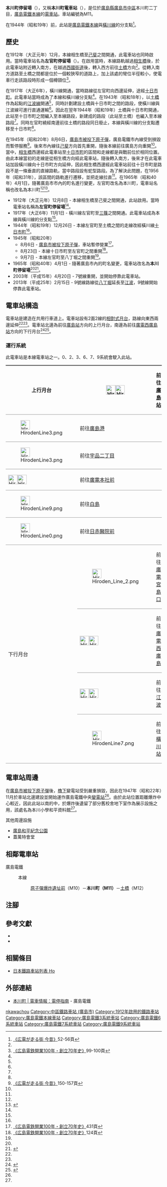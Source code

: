 {{Infobox station
|公司色 = #009944
|站名 = 本川町
|圖片 = 
|圖片說明 = 
|日文原名 = 本川町
|平假名 = ほんかわちょう
|羅馬拼音 = Honkawa-cho
|副站名 = 
|所在地 = {{JPN}}[[廣島縣|廣島縣]][[廣島市|廣島市]][[中區_(廣島市)|中區]]本川町二丁目
|座標 = {{coord|34|23|48.62|N|132|27|1.74|E|type:railwaystation_region:JP-24|display=inline,title}}
|車站構造 = [[地面車站|地面車站]]
|月台配置 = 2面2線
|啟用年月日 = 1912年（大正元年）12月8日
|廢站年月日 = 
|乘客人數 = 
|上下車人次 = 
|統計年度 = 
|轉車 = 
|全寬備註 = 
|adjacent = {{Adjacent stations|system=廣島電鐵|line=本線|left=原子彈爆炸遺址前|right=十日市町|note-left=M10<br/>0.4km|note-mid={{Color|#00a85f|●}}M11<br/>距離[[廣島站|廣島]]2.8km|note-right=M12<br>0.3km}}
}}
'''本川町停留場'''（{{jpn|j=本川町停留場|hg=ほんかわちょうていりゅうじょう|rm=Honkawa-cho teiryūjō|f=y}}），又稱'''本川町電車站'''（{{jpn|j=本川町電停}}），是位於[[廣島縣|廣島縣]][[廣島市|廣島市]][[中區_(廣島市)|中區]]本川町二丁目，[[廣島電鐵|廣島電鐵]][[廣島電鐵本線|本線]]的[[電車站|電車站]]。車站編號為M11。

在1944年（昭和19年）前，此站是[[廣島電鐵本線|廣島電鐵本線]]與[[橫川線|橫川線]]的分支點<ref name=osafune>[[#osafune|《広電が走る街 今昔》]]52-56頁</ref>。

==歷史==
{{BS-map
|title=本川町停留場附近的變遷 |title-bg=#009944|title-color=white
|map=
-startCollapsible-collapsed
~~1912年
\\\uKBHFaq!~uKBHFa\uWBRÜCKE1q~~左官町
\\\uSTR\WASSER
\\\uBHF\~~ ~~堺町一丁目
uSTRq\uBHFq\uSTRq\uSTRr\~~土橋筋
-endCollapsible-
-startCollapsible-collapsed
~~1917年
\uKBHFaq!~uKBHFe\uSTRq\uBHFq!~uKBHFa\uWBRÜCKE1q~~十日市町／左官町
\\\uSTR\WASSER
\\\uBHF\~~堺町一丁目→堺町
uSTRq\uBHFq\uSTRq\uSTRr\~~土橋筋→土橋
-endCollapsible-
-startCollapsible-collapsed
~~1943年
\uKBHFaq!~uKBHFe\uSTRq\uBHFq!~uKBHFa\uWBRÜCKE1q~~十日市町／左官町
\\\uSTR\WASSER
\\\uBHF\~~堺町
uSTRq\uBHFq!~uKBHFa\uSTRq\uSTRr\~~土橋
-endCollapsible-
-startCollapsible-collapsed
~~1944年
\uKBHFaq!~uBHF\uSTRq\uexKBHFa!~uBHFq\uWBRÜCKE1q~~十日市町／左官町
\uSTR\\uexSTR\WASSER
\uSTR\\uexBHF\~~''堺町''
uSTRq\ueKBHFxeq!~uBHF\uexSTRq\uexSTRr\~~土橋
-endCollapsible-
|bottom=以上電車站的名稱是採用當時的名稱<br />參考文獻：<ref name=osafune/><ref name=hiroden99/>
}}
在1912年（大正元年）12月，本線相生橋至[[廣電西廣島站|己斐]]之間開通，此電車站也同時啟用。當時電車站名為'''左官町停留場'''（{{jpn|j=左官町停留場|hg=さかんちょうていりゅうじょう}}）。在啟用當時，本線路軌越過[[相生橋|相生橋]]後，於此電車站附近轉入南方，在越過[[西國街道|西國街道]]後，轉入西方前往[[土橋停留場|土橋]]方向<ref name=osafune/>。從轉入南方道路至土橋之間都是位於一個較狹窄的道路上，加上該處的彎位半徑較小，使電車行走該路段時形成一個樽頸位<ref name=hiroden99>[[#hiroden|《広島電鉄開業100年・創立70年史》]]99-100頁</ref>。

在1917年（大正6年），橫川線開通，當時路線從左官町向西邊延伸，途經[[十日市町停留場|十日市町]]。此電車站當時成為了本線和橫川線分支點<ref name=osafune/>。在1943年（昭和18年），以[[土橋停留場|土橋]]作為起點的[[江波線|江波線]]開通<ref name=hiroden99/>，同時計劃建設土橋與十日市町之間的路段，使橫川線與江波線可進行直通運輸<ref name=osafune/>。因此在翌年1944年（昭和19年）土橋與十日市町開通，此站至十日市町之間編入至本線路段，新建成的路段（此站至土橋）也編入至本線路段<ref name=osafune/>。同時左官町繞經南邊前往土橋的路段同日廢止，本線與橫川線的分支點遷移至十日市町<ref name=osafune/>。

在1945年（昭和20年）8月6日，[[廣島市原子彈爆炸|廣島市被投下原子彈]]，廣島電鐵市內線受到損毀而暫停服務<ref name=osafune2>[[#osafune|《広電が走る街 今昔》]]150-157頁</ref>。後來市內線往[[廣電西廣島站|己斐]]方向首先重開，隨後本線前往廣島方向重開<ref name=osafune2/>。當中，[[相生橋|相生橋]]西邊經此電車站至[[十日市町停留場|十日市町]]的區間和走線都是與戰前位於相同位置。由此本線當初的走線是從相生橋方向經此電車站，隨後轉入南方，後來才在此電車站加設橫川線向十日市町方向延伸，因此相生橋西邊經此電車站前往十日市町是路段不是一條垂直的直線路軌，當中路段設有蛇型路段。為了解決此問題，在1956年（昭和31年），該區間的路軌進行遷移，並把走線拉直<ref name=osafune/>。在1965年（昭和40年）4月1日，隨著廣島市市內的町名進行變更，左官町改名為本川町，電車站名稱也改名為本川町<ref name=osafune2/><ref>{{Cite web |url=http://www.city.hiroshima.lg.jp/www/contents/1110871016786/index.html |title=廃止町名と現在の町の区域 |accessdate=2016-07-24 |publisher=広島市 |language=ja |archive-date=2019-07-15 |archive-url=https://web.archive.org/web/20190715130122/http://www.city.hiroshima.lg.jp/www/contents/1110871016786/index.html |dead-url=yes }}</ref>。
* 1912年（大正元年）12月8日 - 本線相生橋至己斐之間開通，此站啟用。當時電車站名稱為'''左官町停留場'''<ref name=osafune2/>。
* 1917年（大正6年）11月1日 - 橫川線左官町至[[橫川站_(廣島縣)|三篠]]之間開通。此電車站成為本線與橫川線的分支點<ref name=osafune2/>。
* 1944年（昭和19年）12月26日 - 本線左官町至土橋之間的走線改經橫川線[[十日市町停留場|十日市町]]<ref name=osafune2/>。
* 1945年（昭和20年）
** 8月6日 - [[廣島市原子彈爆炸|廣島市被投下原子彈]]，車站暫停營業<ref>[[#hiroden|《広島電鉄開業100年・創立70年史》]]431頁</ref>。
** 8月23日 - 本線十日市町至左官町之間重開<ref>[[#hiroden|《広島電鉄開業100年・創立70年史》]]124頁</ref>。
** 9月7日 - 本線左官町至八丁堀之間重開<ref name=osafune2/>。
* 1965年（昭和40年）4月1日 - 隨著廣島市內的町名變更，電車站改名為'''本川町停留場'''<ref name=osafune2/><ref>{{Cite book|author= |title=広島のチンチン電車 市内線と宮島線波乱に富んだ86年のドラマ |year=1998 |publisher={{Translink|ja|郷土出版社|鄉土出版社}} |isbn=4-87670-110-5 |pages=227-236|language=ja}}</ref>。
* 2003年（平成15年）4月20日 - 7號線重開，並開始停靠此電車站。
* 2013年（平成25年）2月15日 - 9號線路線從[[八丁堀停留場|八丁堀]]延長至[[江波停留場|江波]]，9號線開始停靠此電車站。

==電車站構造==
電車站是建造在共用行車道上。電車站設有2面2線的[[相對式月台|相對式月台]]，路線向東西兩邊延伸<ref name=jijo/><ref name=line/>。電車站北邊為前往[[廣島站|廣島站]]方向的上行月台，南邊為前往[[廣電西廣島站|廣電西廣島站]]方向的下行月台<ref name=jijo>{{Cite book|author=川島令三 |title={{Translink|ja|全国鉄道事情大研究|全國鐵道事情大研究}} |year=2009 |publisher={{Translink|ja|草思社}} |isbn=978-4-7942-1711-0 |volume=中国篇 2 |page=103|language=ja}}</ref><ref name=line>{{Cite book|author=川島令三 |title=山陽・山陰ライン 全線・全駅・全配線 |year=2012 |publisher=[[講談社|講談社]] |series=【図説】 日本の鉄道 |isbn=978-4-06-295157-9 |volume=第7巻 広島エリア |pages=13・76頁|language=ja}}</ref>。

=== 運行系統 ===
{{See also|廣島電鐵#運行系統}}
此電車站是本線電車站之一。0、2、3、6、7、9系統會駛入此站。
{| style="border-collapse: collapse;"
|-
! rowspan="6" style="border-width: 2px 0; border-style: ridge; padding: 2px .5em;"|上行月台
| style="border-width: 2px 0; border-style: ridge; padding: 2px .5em;"|[[File:Hiroden_Line_2.png|30px]][[File:HirodenLine6.png|30px]]
| style="border-width: 2px 0; border-style: ridge; padding: 2px .5em;"|前往[[廣島站|廣島站]]
| style="border-width: 2px 0; border-style: ridge; padding: 2px .5em;"|
|-
| style="border-width: 2px 0; border-style: ridge; padding: 2px .5em;"|[[File:HirodenLine3.png|30px]]
| style="border-width: 2px 0; border-style: ridge; padding: 2px .5em;"|前往[[廣島港停留場|廣島港]]
| style="border-width: 2px 0; border-style: ridge; padding: 2px .5em;"|
|-
| style="border-width: 2px 0; border-style: ridge; padding: 2px .5em;"|[[File:HirodenLine3.png|30px]]
| style="border-width: 2px 0; border-style: ridge; padding: 2px .5em;"|前往[[宇品二丁目停留場|宇品二丁目]]
| style="border-width: 2px 0; border-style: ridge; padding: 2px .5em;"|
|-
| style="border-width: 2px 0; border-style: ridge; padding: 2px .5em;"|[[File:HirodenLine0.png|30px]][[File:HirodenLine7.png|30px]]
| style="border-width: 2px 0; border-style: ridge; padding: 2px .5em;"|前往[[廣電本社前停留場|廣電本社前]]
| style="border-width: 2px 0; border-style: ridge; padding: 2px .5em;"|
|-
| style="border-width: 2px 0; border-style: ridge; padding: 2px .5em;"|[[File:HirodenLine9.png|30px]]
| style="border-width: 2px 0; border-style: ridge; padding: 2px .5em;"|前往[[白島停留場|白島]]
| style="border-width: 2px 0; border-style: ridge; padding: 2px .5em;"|
|-
| style="border-width: 2px 0; border-style: ridge; padding: 2px .5em;"|[[File:HirodenLine0.png|30px]]
| style="border-width: 2px 0; border-style: ridge; padding: 2px .5em;"|前往[[日赤醫院前停留場|日赤醫院前]]
| style="border-width: 2px 0; border-style: ridge; padding: 2px .5em;"|
|-
! rowspan="4" style="border-width: 2px 0; border-style: ridge; padding: 2px .5em;"|下行月台
| style="border-width: 2px 0; border-style: ridge; padding: 2px .5em;"|[[File:Hiroden_Line_2.png|30px]]
| style="border-width: 2px 0; border-style: ridge; padding: 2px .5em;"|前往[[廣電宮島口站|廣電宮島口]]
| style="border-width: 2px 0; border-style: ridge; padding: 2px .5em;"|
|-
| style="border-width: 2px 0; border-style: ridge; padding: 2px .5em;"|[[File:Hiroden_Line_2.png|30px]][[File:HirodenLine3.png|30px]]
| style="border-width: 2px 0; border-style: ridge; padding: 2px .5em;"|前往[[廣電西廣島站|廣電西廣島]]
| style="border-width: 2px 0; border-style: ridge; padding: 2px .5em;"|
|-
| style="border-width: 2px 0; border-style: ridge; padding: 2px .5em;"|[[File:HirodenLine6.png|30px]][[File:HirodenLine9.png|30px]]
| style="border-width: 2px 0; border-style: ridge; padding: 2px .5em;"|前往[[江波停留場|江波]]
| style="border-width: 2px 0; border-style: ridge; padding: 2px .5em;"|
|-
| style="border-width: 2px 0; border-style: ridge; padding: 2px .5em;"|[[File:HirodenLine7.png|30px]]
| style="border-width: 2px 0; border-style: ridge; padding: 2px .5em;"|前往[[橫川站_(廣島縣)|橫川站]]
| style="border-width: 2px 0; border-style: ridge; padding: 2px .5em;"|
|}

==電車站周邊==
在[[廣島市原子彈爆炸|廣島市被投下原子彈]]後，[[原子彈爆炸遺址前停留場|櫓下]]變電站受到嚴重損毀，因此在1947年（昭和22年）11月於車站北邊建設並開始運作廣島電鐵中央[[變電站|變電站]]<ref name=osafune/>。由於此站位置距離爆炸中心較近，因此此站以南的{{Translink|ja|広島市立本川小学校|廣島市立本川小學}}中，於爆炸後遺留了部分舊校舍地下室作為展示設施之用，該處名為本川小學和平資料館<ref name=line/>。

;其他周邊設施
* [[廣島和平紀念公園|廣島和平紀念公園]]
* 蓋萬特會堂
== 相鄰電車站 ==
; 廣島電鐵
: {{color|#00a85f|■}}本線
:: [[原子彈爆炸遺址前停留場|原子彈爆炸遺址前]]（M10）－'''本川町（M11）'''－[[十日市町停留場|土橋]]（M12）
== 注腳 ==
{{Reflist}}
== 參考文獻 ==
* {{Cite book|title={{lang|ja|広島電鉄開業100年・創立70年史}} |year=2012 |publisher=廣島電鐵|language=ja |ref=hiroden}}
* {{Cite book|author=長船友則 |title={{lang|ja|広電が走る街 今昔}} |year=2005 |publisher=[[JTB出版|JTB出版]] |series=JTB Can Books |isbn=4-533-05986-4|language=ja |ref=osafune}}
== 相關條目 ==
* [[日本鐵路車站列表_Ho|日本鐵路車站列表 Ho]]
== 外部連結 ==
* [http://www.hiroden.co.jp/train/route-guide/stop-guide/m-11.html 本川町 | 電車情報：電停指南] {{Wayback|url=http://www.hiroden.co.jp/train/route-guide/stop-guide/m-11.html |date=20171008220305 }}{{ja icon}} - 廣島電鐵
{{廣島電鐵本線}}
{{DEFAULTSORT:Honkawa-cho}}
[[Category:日本鐵路車站_Ho|nkawachou]]
[[Category:中區鐵路車站_(廣島市)|Category:中區鐵路車站 (廣島市)]]
[[Category:1912年啟用的鐵路車站|Category:1912年啟用的鐵路車站]]
[[Category:廣島電鐵本線車站|Category:廣島電鐵本線車站]]
[[Category:廣島電鐵3系統車站|Category:廣島電鐵3系統車站]]
[[Category:廣島電鐵6系統車站|Category:廣島電鐵6系統車站]]
[[Category:廣島電鐵7系統車站|Category:廣島電鐵7系統車站]]
[[Category:廣島電鐵9系統車站|Category:廣島電鐵9系統車站]]
